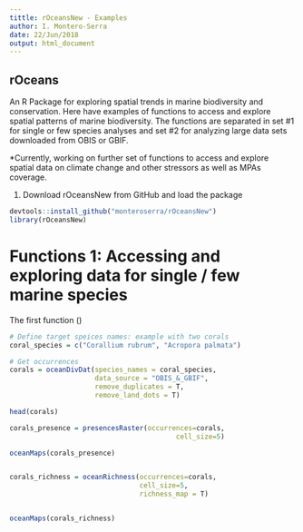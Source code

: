 ```yaml
---
tittle: rOceansNew - Examples
author: I. Montero-Serra
date: 22/Jun/2018
output: html_document
---
```


## rOceans 
An R Package for exploring spatial trends in marine biodiversity and conservation. Here
have examples of functions to access and explore spatial patterns of marine biodiversity. 
The functions are separated in set #1 for single or few species analyses and set #2 for
analyzing large data sets downloaded from OBIS or GBIF. 

*Currently, working on further set of functions to access and explore spatial data on climate change and other stressors as well as MPAs coverage. 

(1) Download rOceansNew from GitHub and load the package
```r

devtools::install_github("monteroserra/rOceansNew")
library(rOceansNew)

````

# Functions 1: Accessing and exploring data for single / few marine species

The first function ()


```r



# Define target speices names: example with two corals
coral_species = c("Corallium rubrum", "Acropora palmata")

# Get occurrences 
corals = oceanDivDat(species_names = coral_species,
                     data_source = "OBIS_&_GBIF", 
                     remove_duplicates = T, 
                     remove_land_dots = T)

head(corals)

corals_presence = presencesRaster(occurrences=corals, 
                                         cell_size=5)

oceanMaps(corals_presence)


corals_richness = oceanRichness(occurrences=corals, 
                                cell_size=5, 
                                richness_map = T)


oceanMaps(corals_richness)


```


